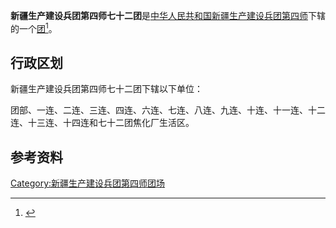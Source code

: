 {{中国乡级行政区
|行政区全称           = 新疆生产建设兵团第四师七十二团
|上级行政区           = [[新疆生产建设兵团第四师|新疆生产建设兵团第四师]]
|行政区类别           = [[团_(军队)|团]]
}}

'''新疆生产建设兵团第四师七十二团'''是[[中华人民共和国|中华人民共和国]][[新疆生产建设兵团|新疆生产建设兵团]][[新疆生产建设兵团第四师|第四师]]下辖的一个[[团_(军队)|团]]<ref>{{Cite journal|title=新疆生产建设兵团分布图|author=新疆生产建设兵团年鉴编辑委员会|journal=兵团年鉴|publisher=新疆生产建设兵团年鉴社|doi=10.42437/y.cnki.yxjsc.2021.000007|year=2020|location=乌鲁木齐|page=7-8|issn=1671-3338}}</ref>。

== 行政区划 ==
新疆生产建设兵团第四师七十二团下辖以下单位：

团部、一连、二连、三连、四连、六连、七连、八连、九连、十连、十一连、十二连、十三连、十四连和七十二团焦化厂生活区。

== 参考资料 ==
{{reflist}}

{{新疆行政区划小作品}}
{{新疆生产建设兵团第四师}}
{{DEFAULTSORT:72}}
[[Category:新疆生产建设兵团第四师团场|Category:新疆生产建设兵团第四师团场]]